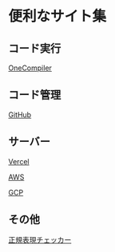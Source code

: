 # 便利なサイト集

## コード実行

[OneCompiler](https://onecompiler.com/)

## コード管理

[GitHub](https://github.com/)

## サーバー

[Vercel](https://vercel.com/)

[AWS](https://aws.amazon.com/)

[GCP](https://console.cloud.google.com/)

## その他

[正規表現チェッカー](https://www-creators.com/tool/regex-checker)
